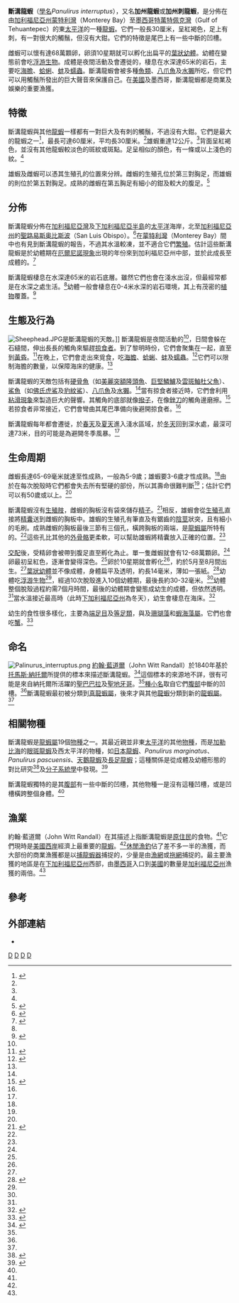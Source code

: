 {{不是|美國大龍蝦}}{{Speciesbox
| extinct = EX
| taxon = Panulirus interruptus
| image = California spiny lobster.JPG
| species = EX
| authority = ([[約翰·藍道爾|J. W. Randall]], 1840)<ref>{{ITIS|ID=97650|taxon=''Panulirus interruptus''}}</ref>
| range_map = Panulirus interruptus distribution.png
| range_map_caption = 斷溝龍蝦的分佈地<br/>（紅色是主要地區；淡紅色是周邊地區）
| range_map_width = 250px
| synonyms = * ''Palinurus interruptus''
}}

'''斷溝龍蝦'''（[[學名|學名]]''Panulirus interruptus''），又名'''加州龍蝦'''或'''加州刺龍蝦'''，是分佈在由[[加利福尼亞州|加利福尼亞州]][[蒙特利灣|蒙特利灣]]（Monterey Bay）至[[墨西哥|墨西哥]][[特萬特佩克灣|特萬特佩克灣]]（Gulf of Tehuantepec）的東[[太平洋|太平洋]]的一種[[龍蝦|龍蝦]]。它們一般長30厘米，呈紅褐色，足上有刺，有一對很大的觸鬚，但沒有大鉗。它們的特徵是尾巴上有一些中斷的凹槽。

雌蝦可以懷有達68萬顆卵，卵須10星期就可以孵化出扁平的[[葉狀幼體|葉狀幼體]]。幼體在變態前會吃[[浮游生物|浮游生物]]。成體是夜間活動及會遷徙的，棲息在水深達65米的岩石，主要吃[[海膽|海膽]]、[[蛤蜊|蛤蜊]]、[[蚌|蚌]]及[[蠕蟲|蠕蟲]]。斷溝龍蝦會被多種[[魚類|魚類]]、[[八爪魚|八爪魚]]及[[水獺|水獺]]所吃，但它們可以用觸鬚所發出的巨大聲音來保護自己。在[[美國|美國]]及墨西哥，斷溝龍蝦都是商業及娛樂的重要漁獲。

==特徵==
斷溝龍蝦與其他[[龍蝦|龍蝦]]一樣都有一對巨大及有刺的觸鬚，不過沒有大鉗。它們是最大的龍蝦之一<ref name="CDFG">{{cite web|url=http://www.dfg.ca.gov/marine/pdfs/lobsterbrochure.pdf |title=California Spiny Lobster: fishing and life history information |publisher=California Department of Fish and Game |accessdate=2010-04-12 |format=PDF |deadurl=yes |archiveurl=https://web.archive.org/web/20100528030350/http://www.dfg.ca.gov/marine/pdfs/lobsterbrochure.pdf |archivedate=2010-05-28 }}</ref>，最長可達60厘米，平均長30厘米。<ref name="MLW"/>雄蝦重達12公斤。<ref name="CDFG"/>背面呈紅褐色，並沒有其他龍蝦較淡色的斑紋或斑點。足呈相似的顏色，有一條或以上淺色的紋。<ref name="MLW"/>

雄蝦及雌蝦可以憑其生殖孔的位置來分辨。雌蝦的生殖孔位於第三對胸足，而雄蝦的則位於第五對胸足。成熟的雌蝦在第五胸足有細小的鉗及較大的腹足。<ref name="Shaw">{{cite journal en|author=William N. Shaw|year=1986|title=Species profiles: life histories and environmental requirements of coastal fishes and invertebrates (Pacific Southwest) – spiny lobster|journal=U. S. Fish and Wildlife Service Biological Reports|volume=82|issue=11.47|publisher=U.S. Army Corps of Engineers|pages=TR EL-82–4. 10 pp|url=http://www.nwrc.usgs.gov/wdb/pub/species_profiles/82_11-047.pdf|format=PDF|access-date=2010-05-28|archive-date=2007-07-13|archive-url=https://web.archive.org/web/20070713212545/http://www.nwrc.usgs.gov/wdb/pub/species_profiles/82_11-047.pdf|dead-url=no}}</ref>

==分佈==
斷溝龍蝦分佈在[[加利福尼亞灣|加利福尼亞灣]]及[[下加利福尼亞半島|下加利福尼亞半島]]的[[太平洋|太平洋]]海岸，北至[[加利福尼亞州|加利福尼亞州]]的[[聖路易斯奥比斯波|聖路易斯奥比斯波]]（San Luis Obispo）。<ref name="MLW">{{cite book en|url=http://nlbif.eti.uva.nl/bis/lobsters.php?menuentry=soorten&id=209|chapter=''Panulirus interruptus''|title=FAO Species Catalogue, Volume 13. Marine Lobsters of the World|author=Lipke B. Holthuis|publisher=Food and Agriculture Organization|year=1991|id=ISBN 92-5-103027-8|series=FAO Fisheries Synopsis No. 125|deadurl=yes|archiveurl=https://web.archive.org/web/20110607223948/http://nlbif.eti.uva.nl/bis/lobsters.php?menuentry=soorten&id=209|archivedate=2011-06-07}}</ref>在[[蒙特利灣|蒙特利灣]]（Monterey Bay）間中也有見到斷溝龍蝦的報告，不過其水溫較凍，並不適合它們[[繁殖|繁殖]]。估計這些斷溝龍蝦是於幼體期在[[聖嬰-南方振盪現象|厄爾尼諾現象]]出現的年份來到加利福尼亞州中部，並於此成長至成體的。<ref name="Cascorbi">{{cite web|url=http://www.montereybayaquarium.org/cr/cr_seafoodwatch/content/media/MBA_SeafoodWatch_CaliforniaSpinyLobsterReport.pdf |format=PDF |publisher=Monterey Bay Aquarium |date=2004-02-10 |title=Seafood Watch Seafood Report. Spiny Lobsters, Vol. II. California Spiny Lobster ''Panulirus interruptus'' |author=Alice Cascorbi |deadurl=yes |archiveurl=https://web.archive.org/web/20100706013902/http://www.montereybayaquarium.org/cr/cr_seafoodwatch/content/media/MBA_SeafoodWatch_CaliforniaSpinyLobsterReport.pdf |archivedate=2010-07-06 }}</ref>

斷溝龍蝦棲息在水深達65米的岩石底層。雖然它們也會在淺水出沒，但最經常都是在水深之處生活。<ref name="MLW"/>幼體一般會棲息在0-4米水深的岩石環境，其上有茂密的[[植物|植物]]覆蓋。<ref name="Chaffee">{{cite web|author=Chet Chaffee|title=An MSC Assessment of the Red Rock Lobster Fishery, Baja California, Mexico|publisher=Marine Stewardship Council|date=2004-03-21|accessdate=2010-04-12|url=http://www.msc.org/track-a-fishery/in-assessment/pacific/mexico-baja-california-red-rock-lobster/assessment-downloads-1/Final_Report_Red_Rock_Lobster_21March04.pdf|format=PDF}}</ref>

==生態及行為==
[[File:Sheephead.JPG|thumb]]是斷溝龍蝦的天敵。]]
斷溝龍蝦是夜間活動的<ref name="MLW"/>，日間會躲在石縫間，伸出長長的觸角來驅趕[[掠食者|掠食者]]。到了黎明時份，它們會聚集在一起，直至到[[黃昏|黃昏]]。<ref name="Zimmer">{{cite journal en|author=Richard K. Zimmer-Faust, Jeffrey E. Tyre & James F. Case|year=1985|title=Chemical attraction causing aggregation in the spiny lobster, ''Panulirus interruptus'' (Randall), and its probable ecological significance|journal=Biological Bulletin|volume=169|pages=106–18|url=http://www.biolbull.org/cgi/reprint/169/1/106|format=PDF|access-date=2010-05-28|archive-date=2010-10-05|archive-url=https://web.archive.org/web/20101005055401/http://www.biolbull.org/cgi/reprint/169/1/106|dead-url=no}}</ref>在晚上，它們會走出來覓食，吃[[海膽|海膽]]、[[蛤蜊|蛤蜊]]、[[蚌|蚌]]及[[蠕蟲|蠕蟲]]。<ref name="NOAA">{{cite web|url=http://sanctuaries.noaa.gov/pgallery/pgchannel/living/living_17.html|title=California Spiny Lobster (''Panulirus interruptus'')|publisher=Channel Islands National Marine Sanctuary|accessdate=2010-04-09|archive-date=2010-05-16|archive-url=https://web.archive.org/web/20100516013809/http://sanctuaries.noaa.gov/pgallery/pgchannel/living/living_17.html|dead-url=no}}</ref>它們可以限制海膽的數量，以保障海床的健康。<ref name="Cascorbi"/>

斷溝龍蝦的天敵包括有[[硬骨魚|硬骨魚]]（如[[美麗突額隆頭魚|美麗突額隆頭魚]]、[[巨堅鱗鱸|巨堅鱗鱸]]及[[雲斑鮋杜父魚|雲斑鮋杜父魚]]）、[[鯊魚|鯊魚]]（如[[佛氏虎鯊|佛氏虎鯊]]及[[豹紋鯊|豹紋鯊]]）、[[八爪魚|八爪魚]]及[[水獺|水獺]]。<ref name="CDFG"/>當有掠食者接近時，它們會利用[[粘滑現象|粘滑現象]]來製造巨大的聲響。其觸角的底部就像[[撥子|撥子]]，在像[[銼刀|銼刀]]的觸角邊磨擦。<ref>{{cite journal en|title=The acoustics and acoustic behavior of the California spiny lobster (''Panulirus interruptus'')|year=2009|author=S. N. Patek, L. E. Shipp & E. R. Staaterman|journal=Journal of the Acoustical Society of America|volume=125|issue=5|pages=3434–43|doi=10.1121/1.3097760}}</ref>若掠食者非常接近，它們會彎曲其尾巴準備向後避開掠食者。<ref name="NOAA"/>

斷溝龍蝦每年都會遷徙，於[[春天|春天]]及[[夏天|夏天]]進入淺水區域，於[[冬天|冬天]]回到深水處，最深可達73米，目的可能是為避開冬季風暴。<ref name="CDFG"/>

==生命周期==
雌蝦長達65-69毫米就達至性成熟，一般為5-9歲；雄蝦要3-6歲才性成熟。<ref name="Shaw"/>由於在每次脫殼時它們都會失去所有堅硬的部份，所以其壽命很難判斷<ref name="Shaw"/>；估計它們可以有50歲或以上。<ref name="CDFG"/>

斷溝龍蝦沒有[[生殖肢|生殖肢]]，雌蝦的胸板沒有袋來儲存[[精子|精子]]。<ref name="George">{{cite journal en|title=Comparative morphology and evolution of the reproductive structures in spiny lobsters, Panulirus |author=R. W. George |year=2005 |journal=New Zealand Journal of Marine and Freshwater Research |volume=39 |pages=493–501 |url=http://www.royalsociety.org.nz/Site/publish/Journals/nzjmfr/2005/038.aspx |deadurl=yes |archiveurl=https://web.archive.org/web/20100524133533/http://www.royalsociety.org.nz/Site/publish/Journals/nzjmfr/2005/038.aspx |archivedate=2010-05-24 }}</ref>相反，雄蝦會從[[生殖孔|生殖孔]]直接將[[精囊|精囊]]送到雌蝦的胸板中。雄蝦的生殖孔有筆直及有鋸齒的[[陰莖|陰莖]]狀突，且有細小的毛刷。成熟雌蝦的胸板最後三節有三個孔，橫跨胸板的兩端，是[[龍蝦屬|龍蝦屬]]所特有的。<ref name="George"/>這些孔比其他的[[外骨骼|外骨骼]]更柔軟，可以幫助雄蝦將精囊放入正確的位置。<ref name="George"/>

[[交配|交配]]後，受精卵會被帶到腹足直至孵化為止。單一隻雌蝦就會有12-68萬顆卵。<ref name="Cascorbi"/>卵最初呈紅色，逐漸會變得深色。<ref name="Shaw"/>卵於10星期就會孵化<ref name="Cascorbi"/>，約於5月至8月間出生。<ref name="MLW"/>[[葉狀幼體|葉狀幼體]]並不像成體，身體扁平及透明，約長14毫米，薄如一張紙。<ref name="Johnson">{{cite journal en|author=Martin W. Johnson |title=The offshore drift of larvae of the California spiny lobster ''Panulirus interruptus'' |journal=California Co-operative Oceanic Fisheries Investigations |year=1960 |volume=7 |pages=147–61 |url=http://calcofi.ucsd.edu/newhome/publications/CalCOFI_Reports/v07/pdfs/Vol_07_Johnson.pdf |format=PDF |deadurl=yes |archiveurl=https://web.archive.org/web/20110720075314/http://calcofi.ucsd.edu/newhome/publications/CalCOFI_Reports/v07/pdfs/Vol_07_Johnson.pdf |archivedate=2011-07-20 }}</ref>幼體吃[[浮游生物|浮游生物]]<ref name="Shaw"/>，經過10次脫殼進入10個幼體期，最後長約30-32毫米。<ref name="Johnson"/>幼體整個脫殼過程約需7個月時間，最後的幼體期會變態成幼生的成體，但依然透明。<ref name="Johnson"/>當水溫接近最高時（此時[[下加利福尼亞州|下加利福尼亞州]]為冬天），幼生會棲息在海床。<ref>{{cite journal en|title=The puerulus settlement of red spiny lobster (''Panulirus interruptus'') in Bahía Tortugas, Baja California, Mexico|author=Sergio A. Guzmán-Del Próo, Jorge Carrillo-Laguna, Jorge Belmar-Pérez, Sara de la Campa J., Alejandro Villa B.|journal=Crustaceana|volume=69|issue=8|year=1996|pages=949–57|url=http://www.jstor.org/stable/20105816|access-date=2010-05-28|archive-date=2016-10-13|archive-url=https://web.archive.org/web/20161013083642/https://www.jstor.org/stable/20105816|dead-url=no}}</ref>

幼生的食性很多樣化，主要為[[端足目|端足目]]及[[等足類|等足類]]，與及[[珊瑚藻|珊瑚藻]]和[[蝦海藻屬|蝦海藻屬]]。它們也會吃[[蟹|蟹]]。<ref name="Castañeda">{{cite journal en|author=Verónica Castañeda-Fernández-de-Lara, Elisa Serviere-Zaragoza, Sergio Hernández-Vázquez & Mark J. Butler IV |year=2005 |title=Feeding ecology of juvenile spiny lobster, ''Panulirus interruptus'', on the Pacific coast of Baja California Sur, Mexico |journal=New Zealand Journal of Marine and Freshwater Research |volume=39 |pages=425–35 |url=http://www.bren.ucsb.edu/academics/courses/595PB/Readings/Castenda_et_al_2005.pdf |format=PDF |deadurl=yes |archiveurl=https://web.archive.org/web/20110720075255/http://www.bren.ucsb.edu/academics/courses/595PB/Readings/Castenda_et_al_2005.pdf |archivedate=2011-07-20 }}</ref>

==命名==
[[File:Palinurus_interruptus.png|thumb]]
[[約翰·藍道爾|約翰·藍道爾]]（John Witt Randall）於1840年基於[[托馬斯·納托爾|托馬斯·納托爾]]所提供的標本來描述斷溝龍蝦。<ref name="Randall">{{cite journal en|author=J. W. Randall|title=Catalogue of the Crustacea brought by Thomas Nuttall and J. K. Townsend, from the West Coast of North America and the Sandwich Islands, with descriptions of such species as are apparently new, among which are included several species of different localities, previously existing in the collection of the Academy|pages=106–47|volume=8|issue=1|year=1840|journal=Journal of the Academy of Natural Sciences of Philadelphia}}</ref>這個標本的來源地不詳，很有可能是來自納托爾所活躍的[[聖巴巴拉_(加利福尼亞州)|聖巴巴拉]]及[[聖地牙哥_(加利福尼亞州)|聖地牙哥]]。<ref name="MLW"/>[[種小名|種小名]]取自它們[[腹部|腹部]]中斷的凹槽。<ref name="McWilliam"/>斷溝龍蝦最初被分類到[[真龍蝦屬|真龍蝦屬]]，後來才與其他[[龍蝦|龍蝦]]分類到新的[[龍蝦屬|龍蝦屬]]。<ref name="MLW"/>

==相關物種==
斷溝龍蝦是[[龍蝦屬|龍蝦屬]]19個[[物種|物種]]之一。其最近親並非東[[太平洋|太平洋]]的其他[[物種|物種]]，而是[[加勒比海|加勒比海]]的[[眼斑龍蝦|眼斑龍蝦]]及西太平洋的物種，如[[日本龍蝦|日本龍蝦]]、''Panulirus marginatus''、''Panulirus pascuensis''、[[天鵝龍蝦|天鵝龍蝦]]及[[長足龍蝦|長足龍蝦]]；這種關係是從成體及幼體形態的對比研究<ref name="McWilliam">{{cite journal en|title=Evolution in the phyllosoma and puerulus phases of the spiny lobster genus ''Panulirus'' White|author=Paulette S. McWilliam|journal=Journal of Crustacean Biology|volume=15|issue=3|year=1995|pages=542–57|url=http://www.jstor.org/stable/1548775|access-date=2010-05-28|archive-date=2016-03-06|archive-url=https://web.archive.org/web/20160306154834/http://www.jstor.org/stable/1548775|dead-url=no}}</ref>及[[分子系統學|分子系統學]]中發現。<ref>{{cite journal en|author=Margaret B. Ptacek, Shane K. Sarver, Michael J. Childress & William F. Herrnkind|year=2001|title=Molecular phylogeny of the spiny lobster genus ''Panulirus'' (Decapoda: Palinuridae)|journal=Marine and Freshwater Research|volume=52|pages=1037–47|doi=10.1071/MF01070|url=http://www.clemson.edu/biosci/Faculty/ptacek/downloads/Lobsterphylogeny.pdf|format=PDF|access-date=2010-05-28|archive-date=2011-12-30|archive-url=https://web.archive.org/web/20111230055701/http://www.clemson.edu/biosci/Faculty/ptacek/downloads/Lobsterphylogeny.pdf|dead-url=no}}</ref>

斷溝龍蝦獨特的是其[[腹部|腹部]]有一些中斷的凹槽，其他物種一是沒有這種凹槽，或是凹槽橫跨整個身體。<ref name="MLW"/>

==漁業==
約翰·藍道爾（John Witt Randall）在其描述上指斷溝龍蝦是[[原住民|原住民]]的食物。<ref name="Randall"/>它們現時是[[美國西岸|美國西岸]]經濟上最重要的[[龍蝦|龍蝦]]。<ref name="MLW"/>[[休閒漁釣|休閒漁釣]]佔了差不多一半的漁獲，而大部份的商業漁獲都是以[[捕龍蝦器|捕龍蝦器]]捕捉的，少量是由[[漁網|漁網]]或[[拖網|拖網]]捕捉的。最主要漁獲的地區是在[[下加利福尼亞州|下加利福尼亞州]]西部，由[[墨西哥|墨西哥]]入口到[[美國|美國]]的數量是[[加利福尼亞州|加利福尼亞州]]漁獲的兩倍。<ref name="MLW"/>

==參考==
{{Reflist|2}}

==外部連結==
{{commons category|Panulirus interruptus}}
*{{YouTube|id=4OeyJNljz74|title=California Spiny Lobster (''Panulirus interruptus'')}}

{{Edible crustaceans}}
{{Taxonbar|from=Q452353}}

[[Category:龍蝦屬|D]]
[[Category:美國节肢動物|D]]
[[Category:墨西哥动物|D]]
[[Category:虾|D]]